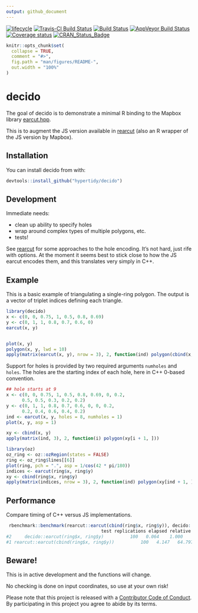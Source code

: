 ```yaml
---
output: github_document
---
```


<!-- README.md is generated from README.Rmd. Please edit that file -->

[![lifecycle](https://img.shields.io/badge/lifecycle-maturing-blue.svg)](https://www.tidyverse.org/lifecycle/#maturing)
[![Travis-CI Build Status](http://badges.herokuapp.com/travis/hypertidy/decido?branch=master&env=BUILD_NAME=trusty_release&label=linux)](https://travis-ci.org/hypertidy/decido)
[![Build Status](http://badges.herokuapp.com/travis/hypertidy/decido?branch=master&env=BUILD_NAME=osx_release&label=osx)](https://travis-ci.org/hypertidy/decido) 
[![AppVeyor Build Status](https://ci.appveyor.com/api/projects/status/github/mdsumner/decido?branch=master&svg=true)](https://ci.appveyor.com/project/mdsumner/decido) 
[![Coverage status](https://codecov.io/gh/hypertidy/decido/branch/master/graph/badge.svg)](https://codecov.io/github/hypertidy/decido?branch=master)
[![CRAN_Status_Badge](http://www.r-pkg.org/badges/version/tidync)](https://cran.r-project.org/package=tidync)


```r
knitr::opts_chunk$set(
  collapse = TRUE,
  comment = "#>",
  fig.path = "man/figures/README-",
  out.width = "100%"
)
```
# decido

The goal of decido is to demonstrate a minimal R binding to the 
Mapbox library [earcut.hpp](https://github.com/mapbox/earcut.hpp). 

This is to augment the JS version available in [rearcut](https://github.com/hypertidy/rearcut.git) (also an R wrapper
of the JS version by Mapbox). 

## Installation

You can install decido from with:

``` r
devtools::install_github("hypertidy/decido")
```

## Development

Immediate needs: 

* clean up ability to specify holes
* wrap around complex types of multiple polygons, etc. 
* tests!


See [rearcut](https://github.com/hypertidy/rearcut.git) for some approaches to the hole encoding. It's not hard, just rife with options. At the moment it seems best to stick close to how the JS earcut encodes them, and this translates very simply in C++. 

## Example

This is a basic example of triangulating a single-ring polygon. The
output is a vector of triplet indices defining each triangle. 


```r
library(decido)
x <- c(0, 0, 0.75, 1, 0.5, 0.8, 0.69)
y <- c(0, 1, 1, 0.8, 0.7, 0.6, 0)
earcut(x, y)


plot(x, y)
polygon(x, y, lwd = 10)
apply(matrix(earcut(x, y), nrow = 3), 2, function(ind) polygon(cbind(x, y)[ind + 1, ], col = "firebrick"))
```

Support for holes is provided by two required arguments `numholes`
and `holes`. The holes are the starting index of each hole, here in C++ 0-based convention. 

```r
## hole starts at 9
x <- c(0, 0, 0.75, 1, 0.5, 0.8, 0.69, 0, 0.2,
      0.5, 0.5, 0.3, 0.2, 0.2)
y <- c(0, 1, 1, 0.8, 0.7, 0.6, 0, 0, 0.2,
      0.2, 0.4, 0.6, 0.4, 0.2)
ind <- earcut(x, y, holes = 8, numholes = 1)
plot(x, y, asp = 1)

xy <- cbind(x, y)
apply(matrix(ind, 3), 2, function(i) polygon(xy[i + 1, ]))
```

```r
library(oz)
oz_ring <- oz::ozRegion(states = FALSE)
ring <- oz_ring$lines[[6]]
plot(ring, pch = ".", asp = 1/cos(42 * pi/180))
indices <- earcut(ring$x, ring$y)
xy <- cbind(ring$x, ring$y)
apply(matrix(indices, nrow = 3), 2, function(ind) polygon(xy[ind + 1, ]))
```

## Performance

Compare timing of C++ versus JS implementations. 


```R
 rbenchmark::benchmark(rearcut::earcut(cbind(ring$x, ring$y)), decido::earcut(ring$x, ring$y))
                                    test replications elapsed relative
#2     decido::earcut(ring$x, ring$y)          100   0.064    1.000
#1 rearcut::earcut(cbind(ring$x, ring$y))          100   4.147   64.797
```
## Beware!

This is in active development and the functions will change. 

No checking is done on input coordinates, so use at your own risk!  


 Please note that this project is released with a [Contributor Code of Conduct](CODE_OF_CONDUCT.md).
  By participating in this project you agree to abide by its terms.
